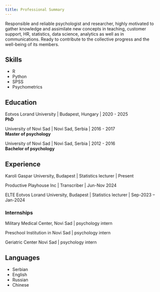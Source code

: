 ```yaml
---
title: Professional Summary
---
```


Responsible and reliable psychologist and researcher, highly motivated to gather knowledge and assimilate new concepts in teaching, customer support, HR, statistics, data science, analytics as well as in communications. Ready to contribute to the collective progress and the well-being of its members.

## Skills

 + R
 + Python
 + SPSS
 + Psychometrics

## Education

Eotvos Lorand University \| Budapest, Hungary \| <span class="year-text">2020 - 2025</span><br>
**PhD** 

University of Novi Sad \| Novi Sad, Serbia \| <span class="year-text">2016 - 2017</span><br>
__Master of psychology__

University of Novi Sad \| Novi Sad, Serbia \| <span class="year-text">2012 - 2016</span><br>
__Bachelor of psychology__


## Experience

Karoli Gaspar University, Budapest \| Statistics lecturer \|  <span class="year-text">Present</span>

Productive Playhouse Inc \| Transcriber \|  <span class="year-text">Jun-Nov 2024</span>

ELTE Eotvos Lorand University, Budapest \| Statistics lecturer \|  <span class="year-text">Sep-2023 – Jan-2024</span>         

### Internships

Military Medical Center, Novi Sad \| psychology intern

Preschool Institution in Novi Sad  \| psychology intern

Geriatric Center Novi Sad  \| psychology intern

## Languages

 + Serbian
 + English
 + Russian
 + Chinese
